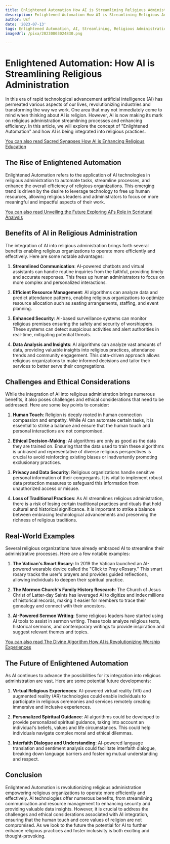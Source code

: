 ```yaml
---
title: Enlightened Automation How AI is Streamlining Religious Administration
description: Enlightened Automation How AI is Streamlining Religious Administration
author: Usf
date: '2023-07-13'
tags: Enlightened Automation, AI, Streamlining, Religious Administration
imageUrl: /pixa/20230803024830.png

---
```

# Enlightened Automation: How AI is Streamlining Religious Administration

In this  era of rapid technological advancement artificial intelligence (AI) has permeated various aspects of our lives, revolutionizing industries and transforming the way we work. One area that may not immediately come to mind when thinking about AI is religion.  However, AI is now making its mark on religious administration streamlining processes and enhancing efficiency. In this article, we  will explore the concept of "Enlightened Automation" and how AI is being integrated into religious practices.

[You  can also read Sacred Synapses How AI is Enhancing Religious Education](Sacred%20Synapses%20How%20AI%20is%20Enhancing%20Religious%20Education)


## The  Rise of Enlightened Automation

Enlightened Automation refers to the application of AI technologies in  religious administration to automate  tasks, streamline processes, and enhance the overall efficiency of religious organizations.  This emerging trend is driven  by the desire to leverage technology  to free up human resources, allowing religious leaders and administrators  to focus on more meaningful and impactful aspects of their work.

[You can also read Unveiling the Future Exploring AI's Role in Scriptural Analysis](Unveiling%20the%20Future%20Exploring%20AI%27s%20Role%20in%20Scriptural%20Analysis)


## Benefits of AI in  Religious  Administration

The integration of AI into religious administration brings forth  several benefits enabling religious organizations to operate more efficiently and effectively. Here are some notable advantages:

1. **Streamlined Communication**: AI-powered chatbots and virtual assistants can handle  routine inquiries from the faithful, providing timely and  accurate responses.  This frees up human administrators to  focus on more  complex and personalized interactions.

2. **Efficient Resource Management**: AI  algorithms can analyze data and predict  attendance patterns, enabling religious  organizations to optimize resource allocation such as seating arrangements, staffing, and event planning.

3. **Enhanced Security**: AI-based surveillance systems  can monitor  religious premises ensuring the safety and security  of worshippers. These systems can detect suspicious activities  and alert authorities in real-time, mitigating potential threats.

4. **Data Analysis and Insights**: AI algorithms can analyze vast amounts of data, providing valuable insights into religious practices, attendance trends and community engagement. This data-driven  approach allows religious  organizations to make informed decisions and tailor their services to better serve their congregations.

##  Challenges and Ethical Considerations

While the integration of AI into religious administration brings numerous benefits, it also poses challenges  and ethical considerations that need to be addressed. Here are some key points to consider:

1. **Human Touch**:  Religion is deeply  rooted in human connection compassion and empathy. While AI can automate certain tasks, it  is essential  to strike a balance and ensure that the human touch and personal interactions are  not compromised.

2. **Ethical Decision-Making**: AI algorithms are  only as good as the data they are trained on. Ensuring that the  data used to train these algorithms is unbiased  and representative of diverse religious perspectives  is crucial to avoid reinforcing existing biases or inadvertently promoting exclusionary  practices.

3. **Privacy and Data Security**: Religious organizations handle sensitive personal information of their  congregants. It is vital  to implement robust data protection measures to  safeguard this  information from unauthorized access or misuse.

4. **Loss of  Traditional Practices**: As AI streamlines religious administration, there is a risk of  losing certain traditional practices and rituals that hold cultural and historical  significance. It is important to strike a balance between embracing technological advancements and preserving the richness of religious traditions.

## Real-World Examples

Several religious  organizations have  already embraced AI to streamline their administrative  processes. Here are a few notable examples:

1. **The Vatican's Smart Rosary**: In 2019 the Vatican launched an AI-powered wearable device called the "Click to Pray eRosary." This smart rosary tracks the user's prayers and provides  guided reflections,  allowing  individuals to deepen their  spiritual  practice.

2. **The Mormon  Church's Family History Research**: The Church of  Jesus Christ of Latter-day Saints has leveraged AI to digitize and index millions of  historical records, making it easier  for members to trace their genealogy and connect with their ancestors.

3. **AI-Powered Sermon Writing**: Some  religious leaders have started using AI tools to assist in sermon writing. These tools analyze religious texts, historical  sermons, and contemporary writings to provide inspiration and suggest  relevant themes and topics.

[You can also read The Divine Algorithm How AI is Revolutionizing Worship  Experiences](The%20Divine%20Algorithm%20How%20AI%20is%20Revolutionizing%20Worship%20Experiences)


##  The Future of Enlightened Automation

As AI continues  to  advance the possibilities for its integration into religious administration  are vast. Here are some potential  future developments:

1. **Virtual Religious Experiences**: AI-powered virtual reality (VR) and augmented reality (AR) technologies could  enable individuals to participate in religious ceremonies and services remotely creating immersive and inclusive experiences.

2. **Personalized Spiritual Guidance**: AI algorithms could be developed to provide personalized spiritual guidance, taking into  account an individual's  beliefs,  values and life  circumstances. This could help individuals navigate complex moral and ethical dilemmas.

3. **Interfaith Dialogue and Understanding**: AI-powered language translation and  sentiment analysis could facilitate interfaith dialogue, breaking down language barriers and fostering  mutual understanding and respect.

## Conclusion

Enlightened Automation is revolutionizing religious administration empowering religious organizations to operate more efficiently and  effectively. AI technologies  offer  numerous benefits, from streamlining communication and resource  management  to enhancing security and providing valuable data insights.  However, it is crucial to address the challenges and ethical considerations associated with AI integration, ensuring that the human touch and core values of religion are not compromised. As we look to the  future the potential for AI  to  further enhance religious practices and foster inclusivity is both exciting  and thought-provoking.